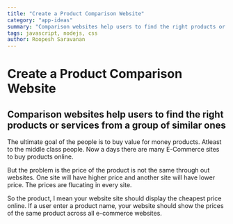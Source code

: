 ```yaml
---
title: "Create a Product Comparison Website"
category: "app-ideas"
summary: "Comparison websites help users to find the right products or services from a group of similar ones"
tags: javascript, nodejs, css
author: Roopesh Saravanan
---
```


# Create a Product Comparison Website

## Comparison websites help users to find the right products or services from a group of similar ones

The ultimate goal of the people is to buy value for money products. Atleast to the middle class people. Now a days there are many E-Commerce sites to buy products online.

But the problem is the price of the product is not the same through out websites. One site will have higher price and another site will have lower price. The prices are flucating in every site.

So the product, I mean your website site should display the cheapest price online. If a user enter a product name, your website should show the prices of the same product across all e-commerce websites.

